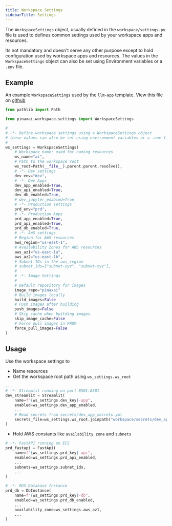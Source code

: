 ```yaml
---
title: Workspace Settings
sidebarTitle: Settings
---
```


The `WorkspaceSettings` object, usually defined in the `workspace/settings.py` file is used to defines common settings used by your workspace apps and resources.

Its not mandatory and doesn't serve any other purpose except to hold configuration used by workspace apps and resources. The values in the `WorkspaceSettings` object can also be set using Environment variables or a `.env` file.

## Example

An example `WorkspaceSettings` used by the `llm-app` template. View this file on [github](https://github.com/Pinax-Labs/llm-app/blob/main/workspace/settings.py)

```python workspace/settings.py
from pathlib import Path

from pinaxai.workspace.settings import WorkspaceSettings

#
# -*- Define workspace settings using a WorkspaceSettings object
# these values can also be set using environment variables or a .env file
#
ws_settings = WorkspaceSettings(
    # Workspace name: used for naming resources
    ws_name="ai",
    # Path to the workspace root
    ws_root=Path(__file__).parent.parent.resolve(),
    # -*- Dev settings
    dev_env="dev",
    # -*- Dev Apps
    dev_app_enabled=True,
    dev_api_enabled=True,
    dev_db_enabled=True,
    # dev_jupyter_enabled=True,
    # -*- Production settings
    prd_env="prd",
    # -*- Production Apps
    prd_app_enabled=True,
    prd_api_enabled=True,
    prd_db_enabled=True,
    # -*- AWS settings
    # Region for AWS resources
    aws_region="us-east-1",
    # Availability Zones for AWS resources
    aws_az1="us-east-1a",
    aws_az2="us-east-1b",
    # Subnet IDs in the aws_region
    # subnet_ids=["subnet-xyz", "subnet-xyz"],
    #
    # -*- Image Settings
    #
    # Default repository for images
    image_repo="pinaxai"
    # Build images locally
    build_images=False
    # Push images after building
    push_images=False
    # Skip cache when building images
    skip_image_cache=False
    # Force pull images in FROM
    force_pull_images=False
)
```

## Usage

Use the workspace settings to

- Name resources
- Get the workspace root path using `ws_settings.ws_root`

```python dev_resources.py
...
# -*- Streamlit running on port 8501:8501
dev_streamlit = Streamlit(
    name=f"{ws_settings.dev_key}-app",
    enabled=ws_settings.dev_app_enabled,
    ...
    # Read secrets from secrets/dev_app_secrets.yml
    secrets_file=ws_settings.ws_root.joinpath("workspace/secrets/dev_app_secrets.yml")
)
```

- Hold AWS constants like `availability zone` and `subnets`

```python prd_resources.py
# -*- FastAPI running on ECS
prd_fastapi = FastApi(
    name=f"{ws_settings.prd_key}-api",
    enabled=ws_settings.prd_api_enabled,
    ...
    subnets=ws_settings.subnet_ids,
    ...
)

# -*- RDS Database Instance
prd_db = DbInstance(
    name=f"{ws_settings.prd_key}-db",
    enabled=ws_settings.prd_db_enabled,
    ...
    availability_zone=ws_settings.aws_az1,
    ...
)
```
